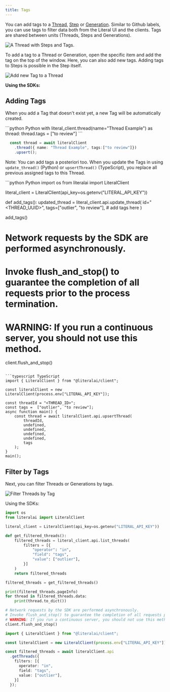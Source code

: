 ```yaml
---
title: Tags
---
```


You can add tags to a [Thread](/concepts/thread), [Step](/concepts/step) or [Generation](/concepts/generation). Similar to Github labels, you can use tags to filter data both from the Literal UI and the clients. Tags are shared between units (Threads, Steps and Generations). 

<Frame caption="A Thread with Steps and Tags.">
  <img src="/images/thread-steps.svg" alt="A Thread with Steps and Tags." />
</Frame>

To add a tag to a Thread or Generation, open the specific item and add the tag on the top of the window. Here, you can also add new tags. Adding tags to Steps is possible in the Step itself. 

<Frame caption="Add new Tag">
  <img src="/images/new-tag.png" alt="Add new Tag to a Thread" />
</Frame>

**Using the SDKs:**

## Adding Tags

When you add a Tag that doesn't exist yet, a new Tag will be automatically created. 

<CodeGroup>
```python Python
with literal_client.thread(name="Thread Example") as thread:
    thread.tags = ["to review"]
```

```typescript TypeScript
  const thread = await literalClient
    .thread({ name: "Thread Example", tags:["to review"]})
    .upsert();
```
</CodeGroup>


Note: You can add tags a posteriori too. When you update the Tags in using `update_thread()` (Python) or `upsertThread()` (TypeScript), you replace all previous assigned tags to this Thread.

<CodeGroup>
```python Python
import os
from literalai import LiteralClient

literal_client = LiteralClient(api_key=os.getenv("LITERAL_API_KEY"))

def add_tags():
  updated_thread = literal_client.api.update_thread(
    id="<THREAD_UUID>",
    tags=["outlier", "to review"], # add tags here
)

add_tags()

# Network requests by the SDK are performed asynchronously.
# Invoke flush_and_stop() to guarantee the completion of all requests prior to the process termination.
# WARNING: If you run a continuous server, you should not use this method.
client.flush_and_stop()
```

```typescript TypeScript
import { LiteralClient } from "@literalai/client";

const literalClient = new LiteralClient(process.env["LITERAL_API_KEY"]);

const threadId = "<THREAD_ID>";
const tags =  ["outlier", "to review"];
async function main() {
    const thread = await literalClient.api.upsertThread(
        threadId,
        undefined,
        undefined,
        undefined,
        undefined,
        tags
    );
}
main();
```

</CodeGroup>

## Filter by Tags

Next, you can filter Threads or Generations by tags.

<Frame caption="Filter by Tag">
  <img src="/images/filter-by-tag.png" alt="Filter Threads by Tag" />
</Frame>

Using the SDKs:

<CodeGroup>

```python Python
import os
from literalai import LiteralClient

literal_client = LiteralClient(api_key=os.getenv("LITERAL_API_KEY"))

def get_filtered_threads():
    filtered_threads = literal_client.api.list_threads(
        filters = [{
            "operator": "in",
            "field": "tags",
            "value": ["outlier"],
        }]
    )
    return filtered_threads

filtered_threads = get_filtered_threads()

print(filtered_threads.pageInfo)
for thread in filtered_threads.data:
    print(thread.to_dict())

# Network requests by the SDK are performed asynchronously.
# Invoke flush_and_stop() to guarantee the completion of all requests prior to the process termination.
# WARNING: If you run a continuous server, you should not use this method.
client.flush_and_stop()
```

```typescript TypeScript
import { LiteralClient } from "@literalai/client";

const literalClient = new LiteralClient(process.env["LITERAL_API_KEY"]);

const filtered_threads = await literalClient.api
  .getThreads({ 
    filters: [{
      operator: "in",
      field: "tags",
      value: ["outlier"],
    }]
  });
```
</CodeGroup>
